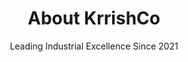 ---
title: About KrrishCo
subtitle: Leading Industrial Excellence Since 2021
intro: KrrishCo is a pioneering force in industrial fabrication and supply solutions, serving businesses across India with precision, innovation, and unwavering commitment to quality.
vision: To be India's most trusted partner in industrial solutions, setting new standards in precision manufacturing and sustainable innovation.
mission: To empower industries with cutting-edge fabrication solutions and superior quality materials, driving growth through excellence, innovation, and customer-centric service.
content: |
  Welcome to KrrishCo, where industrial excellence meets innovation. Our journey began in 2008, and since then, we've been committed to delivering exceptional quality and service to our clients.
  KrrishCo is a pioneering force in industrial fabrication and supply solutions. Founded in 2008, we have grown to become one of India's leading providers of industrial solutions, serving businesses with precision, innovation, and an unwavering commitment to quality.
values:
  - title: Excellence
    description: Pursuing the highest standards in everything we do
    icon: lucide:star
  - title: Innovation
    description: Continuously evolving and adapting to meet future challenges
    icon: lucide:lightbulb
  - title: Integrity
    description: Maintaining transparency and ethical practices in all operations
    icon: lucide:shield
stats:
  - value: "3+"
    label: Years Experience
    description: Serving industries since 2021
  - value: "500+"
    label: Projects
    description: Successfully completed projects
  - value: "200+"
    label: Clients
    description: Satisfied clients across India
  - value: "50+"
    label: Experts
    description: Skilled professionals
team:
  - name: Rajesh Kumar
    position: Managing Director
    bio: 20+ years of experience in industrial manufacturing
    image: /images/team/main/team/0/image.jpg
  - name: Priya Sharma
    position: Technical Director
    bio: Expert in precision engineering and quality control
    image: /images/team/main/team/1/image.jpg
  - name: Amit Patel
    position: Operations Head
    bio: Specializes in supply chain optimization
    image: /images/team/main/team/2/image.jpg
certifications:
  - name: ISO 9001:2015
    issuer: TÜV SÜD
    year: "2020"
    image: /images/certifications/main/certifications/0/image.jpg
  - name: ISO 14001:2015
    issuer: TÜV SÜD
    year: "2021"
    image: /images/certifications/main/certifications/1/image.jpg
meta:
  title: About Us - KrrishCo | Industrial Excellence
  description: Learn about KrrishCo's journey in industrial excellence. Leading industrial fabrication and supply solutions provider in India.
---